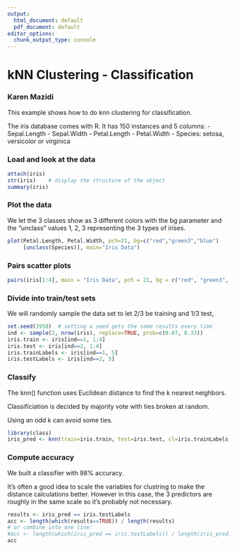 ```yaml
---
output:
  html_document: default
  pdf_document: default
editor_options: 
  chunk_output_type: console
---
```

# kNN Clustering - Classification
### Karen Mazidi

This example shows how to do knn clustering for classification. 

The iris database comes with R. It has 150 instances and 5 columns:
- Sepal.Length
- Sepal.Width
- Petal.Length
- Petal.Width
- Species: setosa, versicolor or virginica


### Load and look at the data 
```r
attach(iris)
str(iris)    # display the structure of the object
summary(iris)
```

### Plot the data

We let the 3 classes show as 3 different colors with the bg parameter and the "unclass" values 1, 2, 3 representing the 3 types of irises.
```r
plot(Petal.Length, Petal.Width, pch=21, bg=c("red","green3","blue")
     [unclass(Species)], main="Iris Data")
```

### Pairs scatter plots

```r
pairs(iris[1:4], main = "Iris Data", pch = 21, bg = c("red", "green3", "blue")[unclass(Species)])
```

### Divide into train/test sets

We will randomly sample the data set to let 2/3 be training and 1/3 test, 

```r
set.seed(1958)  # setting a seed gets the same results every time
ind <- sample(2, nrow(iris), replace=TRUE, prob=c(0.67, 0.33))
iris.train <- iris[ind==1, 1:4]
iris.test <- iris[ind==2, 1:4]
iris.trainLabels <- iris[ind==1, 5]
iris.testLabels <- iris[ind==2, 5]
```

### Classify

The knn() function uses Euclidean distance to find the k nearest neighbors.

Classificiation is decided by majority vote with ties broken at random. 

Using an odd k can avoid some ties.

```r
library(class)
iris_pred <- knn(train=iris.train, test=iris.test, cl=iris.trainLabels, k=3)
```

### Compute accuracy

We built a classifier with 98% accuracy.

It's often a good idea to scale the variables for clustring to make the distance calculations better. However in this case, the 3 predictors are roughly in the same scale so it's probably not necessary.

```r
results <- iris_pred == iris.testLabels
acc <- length(which(results==TRUE)) / length(results)
# or combine into one line:
#acc <- length(which(iris_pred == iris.testLabels)) / length(iris_pred)
acc
```

